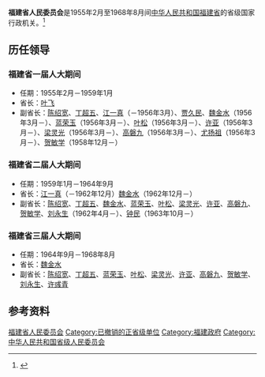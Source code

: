 '''福建省人民委员会'''是1955年2月至1968年8月间[[中华人民共和国|中华人民共和国]][[福建省|福建省]]的省级国家行政机关。<ref>{{Cite book|title=中华人民共和国职官志|author=何虎生, 李耀东, 向常福主编|publisher=中国社会出版社|year=2003|isbn=9787800883934|location=北京|pages=}}</ref>

== 历任领导 ==
=== 福建省一届人大期间 ===
* 任期：1955年2月－1959年1月
* 省长：[[叶飞|叶飞]]
* 副省长：[[陈绍宽|陈绍宽]]、[[丁超五|丁超五]]、[[江一真|江一真]]（－1956年3月）、[[贾久民|贾久民]]、[[魏金水|魏金水]]（1956年3月－）、[[蓝荣玉|蓝荣玉]]（1956年3月－）、[[叶松|叶松]]（1956年3月－）、[[许亚|许亚]]（1956年3月－）、[[梁灵光|梁灵光]]（1956年3月－）、[[高磐九|高磐九]]（1956年3月－）、[[尤扬祖|尤扬祖]]（1956年3月－）、[[贺敏学|贺敏学]]（1958年12月－）

=== 福建省二届人大期间 ===
* 任期：1959年1月－1964年9月
* 省长：[[江一真|江一真]]（－1962年12月）{{to}}[[魏金水|魏金水]]（1962年12月－）
* 副省长：[[陈绍宽|陈绍宽]]、[[丁超五|丁超五]]、[[魏金水|魏金水]]、[[蓝荣玉|蓝荣玉]]、[[叶松|叶松]]、[[梁灵光|梁灵光]]、[[许亚|许亚]]、[[高磐九|高磐九]]、[[贺敏学|贺敏学]]、[[刘永生_(1904年)|刘永生]]（1962年4月－）、[[钟民_(1909年)|钟民]]（1963年10月－）

=== 福建省三届人大期间 ===
* 任期：1964年9月－1968年8月
* 省长：[[魏金水|魏金水]]
* 副省长：[[陈绍宽|陈绍宽]]、[[丁超五|丁超五]]、[[蓝荣玉|蓝荣玉]]、[[叶松|叶松]]、[[梁灵光|梁灵光]]、[[许亚|许亚]]、[[高磐九|高磐九]]、[[贺敏学|贺敏学]]、[[刘永生_(1904年)|刘永生]]、[[许彧青|许彧青]]

== 参考资料 ==
{{reflist}}

{{福建行政长官}}

[[Category:福建省人民委员会|]]
[[Category:已撤销的正省级单位|Category:已撤销的正省级单位]]
[[Category:福建政府|Category:福建政府]]
[[Category:中华人民共和国省级人民委员会|Category:中华人民共和国省级人民委员会]]